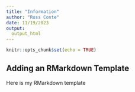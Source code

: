```yaml
---
title: "Information"
author: "Russ Conte"
date: 11/19/2023
output:
  output_html
---
```


```r
knitr::opts_chunk$set(echo = TRUE)
```

## Adding an RMarkdown Template

Here is my RMarkdown template

